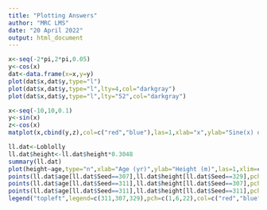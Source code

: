 ```yaml
---
title: "Plotting Answers"
author: "MRC LMS"
date: "20 April 2022"
output: html_document
---
```


```r
x<-seq(-2*pi,2*pi,0.05) 
y<-cos(x) 
dat<-data.frame(x=x,y=y) 
plot(dat$x,dat$y,type="l") 
plot(dat$x,dat$y,type="l",lty=4,col="darkgray") 
plot(dat$x,dat$y,type="l",lty="52",col="darkgray")

```

```r

x<-seq(-10,10,0.1) 
y<-sin(x) 
z<-cos(x) 
matplot(x,cbind(y,z),col=c("red","blue"),las=1,xlab="x",ylab="Sine(x) or Cosine(x)",lty=1:2,type="l")

```


```r
ll.dat<-Loblolly 
ll.dat$height<-ll.dat$height*0.3048 
summary(ll.dat) 
plot(height~age,type="n",xlab="Age (yr)",ylab="Height (m)",las=1,xlim=c(0,25),data=ll.dat) 
points(ll.dat$age[ll.dat$Seed==307],ll.dat$height[ll.dat$Seed==329],pch=1,col="red",type="o") 
points(ll.dat$age[ll.dat$Seed==311],ll.dat$height[ll.dat$Seed==307],pch=6,col="blue",type="o") 
points(ll.dat$age[ll.dat$Seed==311],ll.dat$height[ll.dat$Seed==311],pch=22,col="black",type="o") 
legend("topleft",legend=c(311,307,329),pch=c(1,6,22),col=c("red","blue","black"))


```




